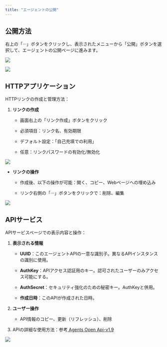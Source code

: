 ```yaml
---
title: "エージェントの公開"
---
```


## 公開方法

右上の「···」ボタンをクリックし、表示されたメニューから「公開」ボタンを選択して、エージェントの公開ページに進みます。

<img
  src="/images/43.png"
/>

<img
  src="/images/44.png"
/>

## HTTPアプリケーション

HTTPリンクの作成と管理方法：

1. **リンクの作成**

   * 画面右上の「リンク作成」ボタンをクリック

   * 必須項目：リンク名、有効期限

   * デフォルト設定：「自己充填での利用」

   * 任意：リンクパスワードの有効化/無効化

<img
  src="/images/45.png"
/>

* **リンクの操作**

  * 作成後、以下の操作が可能：開く、コピー、Webページへの埋め込み

  * リンク右側の「···」ボタンをクリックで：削除、編集

<img
  src="/images/46.png"
/>

## APIサービス

APIサービスページでの表示内容と操作：

1. **表示される情報**

   * **UUID**：このエージェントAPIの一意な識別子。異なるAPIインスタンスの識別に使用。

   * **AuthKey**：APIアクセス認証用のキー。認可されたユーザーのみアクセス可能にする。

   * **AuthSecret**：セキュリティ強化のための秘密キー。AuthKeyと併用。

   * **作成日時**：このAPIが作成された日時。

2. **ユーザー操作**

   * API情報のコピー、更新（リフレッシュ）、削除

3. APIの詳細な使用方法：参考[ Agents Open Api-v1.9](https://uxkpl4cba3j.feishu.cn/docx/RCy2dNfUGoVBCDxqNifcMXjEntX?from=from_copylink)

<img
  src="/images/47.png"
/>
